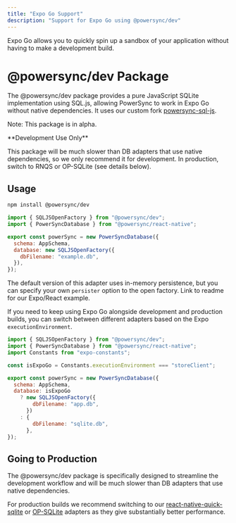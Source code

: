 ```yaml
---
title: "Expo Go Support"
description: "Support for Expo Go using @powersync/dev"
---
```


Expo Go allows you to quickly spin up a sandbox of your application without having to make a development build.

# @powersync/dev Package

The @powersync/dev package provides a pure JavaScript SQLite implementation using SQL.js, allowing PowerSync to work in Expo Go without native dependencies. It uses our custom fork [powersync-sql-js](https://github.com/powersync-ja/powersync-sql-js).

Note: This package is in alpha.

<Warning>
**Development Use Only**

This package will be much slower than DB adapters that use native dependencies, so we only recommend it for development. In production, switch to RNQS or OP-SQLite (see details below).

</Warning>

## Usage

```bash
npm install @powersync/dev
```

```js SystemProvider.tsx
import { SQLJSOpenFactory } from "@powersync/dev";
import { PowerSyncDatabase } from "@powersync/react-native";

export const powerSync = new PowerSyncDatabase({
  schema: AppSchema,
  database: new SQLJSOpenFactory({
    dbFilename: "example.db",
  }),
});
```

The default version of this adapter uses in-memory persistence, but you can specify your own `persister` option to the open factory.
Link to readme for our Expo/React example.

If you need to keep using Expo Go alongside development and production builds, you can switch between different adapters based on the Expo `executionEnvironment`.

```js SystemProvider.tsx
import { SQLJSOpenFactory } from "@powersync/dev";
import { PowerSyncDatabase } from "@powersync/react-native";
import Constants from "expo-constants";

const isExpoGo = Constants.executionEnvironment === "storeClient";

export const powerSync = new PowerSyncDatabase({
  schema: AppSchema,
  database: isExpoGo
    ? new SQLJSOpenFactory({
        dbFilename: "app.db",
      })
    : {
        dbFilename: "sqlite.db",
      },
});
```

## Going to Production

The @powersync/dev package is specifically designed to streamline the development workflow and will be much slower than DB adapters that use native dependencies.

For production builds we recommend switching to our [react-native-quick-sqlite](https://www.npmjs.com/package/@journeyapps/react-native-quick-sqlite) or [OP-SQLite](https://www.npmjs.com/package/@powersync/op-sqlite) adapters as they give substantially better performance.
